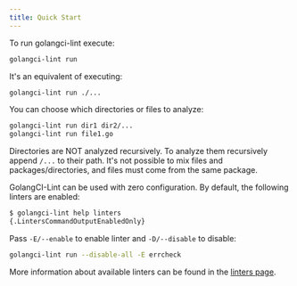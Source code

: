 ```yaml
---
title: Quick Start
---
```


To run golangci-lint execute:

```sh
golangci-lint run
```

It's an equivalent of executing:

```sh
golangci-lint run ./...
```

You can choose which directories or files to analyze:

```sh
golangci-lint run dir1 dir2/...
golangci-lint run file1.go
```

Directories are NOT analyzed recursively.
To analyze them recursively append `/...` to their path.
It's not possible to mix files and packages/directories, and files must come from the same package.

GolangCI-Lint can be used with zero configuration. By default, the following linters are enabled:

```sh
$ golangci-lint help linters
{.LintersCommandOutputEnabledOnly}
```

Pass `-E/--enable` to enable linter and `-D/--disable` to disable:

```sh
golangci-lint run --disable-all -E errcheck
```

More information about available linters can be found in the [linters page](/usage/linters/).
